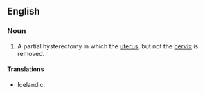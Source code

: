 ==English==

===Noun===
{{en-noun}}

# A partial hysterectomy in which the [[uterus]], but not the [[cervix]] is removed.

====Translations====
{{trans-top|partial hysterectomy}}
* Icelandic: {{t|is|ofanhálslegnám|n}}
{{trans-mid}}
{{trans-bottom}}